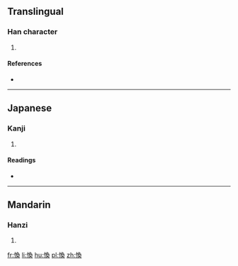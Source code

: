 ==Translingual==

===Han character===
{{Han char|rn=61|rad=心|as=09|sn=12|four=|canj=心弓月大 (PNBK)}}

# {{defn|Han|sort=心09}}

====References====
* {{Han ref|kx=0394.180|dkj=10918|dj=0730.250|hdz=42330.090|uh=610C|ud=24844}}

----

==Japanese==

===Kanji===
{{ja-kanji|grade=|rs=心09}}

# {{defn|lang=ja|sort=心09}}

====Readings====
* {{ja-readings|on=[[かん]] (kan), [[がん]] (gan)|kun=[[はびこる]] (habikoru)}}

----

==Mandarin==

===Hanzi===
{{cmn-hanzi|pin=[[huàn]] ([[huan4]])|wg=huan<sup>4</sup>}}

# {{defn|lang=cmn|sort=心09}}

[[fr:愌]]
[[li:愌]]
[[hu:愌]]
[[pl:愌]]
[[zh:愌]]